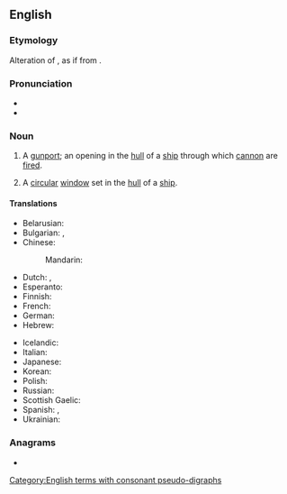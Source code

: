 ==English==

===Etymology===
Alteration of {{m|en|portal}}, as if from {{compound|en|port|hole}}.

===Pronunciation===
* {{IPA|en|/ˈpɔː(ɹ)t.həʊl/}}
* {{rhymes|en|ɔː(ɹ)thəʊl|s=2}}

===Noun===
{{en-noun}}

# {{lb|en|archaic}} A [[gunport]]; an opening in the [[hull]] of a [[ship]] through which [[cannon]] are [[fire]]d.
# {{lb|en|nautical}} A [[circular]] [[window]] set in the [[hull]] of a [[ship]].
#: {{syn|en|q1=obsolete|bullseye|scuttle}}

====Translations====
{{trans-see|gunport}}
{{trans-top|circular window}}
* Belarusian: {{t|be|ілюміна́тар|m}}
* Bulgarian: {{t+|bg|люк|m}}, {{t+|bg|илюминатор|m}}
* Chinese:
*: Mandarin: {{t+|cmn|舷窗|tr=xiánchuāng}}
* Dutch: {{t+|nl|patrijs|f}}, {{t+|nl|patrijspoort|f}}
* Esperanto: {{t+|eo|luko}}
* Finnish: {{t|fi|hytti-ikkuna}}
* French: {{t+|fr|hublot|m}}
* German: {{t+|de|Bullauge|n}}
* Hebrew: {{t+|he|אֶשְׁקָף|m|tr=eshkaf}}
{{trans-mid}}
* Icelandic: {{t+|is|kýrauga|n}}
* Italian: {{t+|it|oblò}}
* Japanese: {{t|ja|舷窓|tr=げんそう, gensō|sc=Jpan}}
* Korean: {{t|ko|현창|sc=Kore}}
* Polish: {{t+|pl|bulaj|m}}
* Russian: {{t+|ru|иллюмина́тор|m}}
* Scottish Gaelic: {{t|gd|uinneag bàta|f}}
* Spanish: {{t+|es|tronera|f}}, {{t|es|ventanilla|f}}
* Ukrainian: {{t|uk|ілюміна́тор|m}}
{{trans-bottom}}

===Anagrams===
* {{anagrams|en|a=ehlooprt|potholer}}

[[Category:English terms with consonant pseudo-digraphs]]